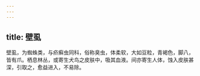 ```yaml
---
---
---
```

title: 壁虱
---



壁虱，为蜘蛛类，与疥癣虫同科，俗称臭虫，体柔软，大如豆粒，青褐色，脚八，皆有爪。栖息林丛，或寄生犬鸟之皮肤中，吸其血液。间亦寄生人体，蚀入皮肤甚深，引取之，愈益进入，不易除。
